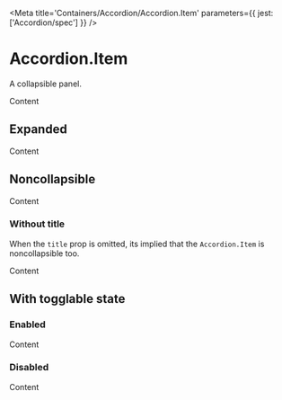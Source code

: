

<Meta title='Containers/Accordion/Accordion.Item' parameters={{ jest: ['Accordion/spec'] }} />

# Accordion.Item

A collapsible panel.

<Preview>
  <Story name='Default'>
    <Accordion>
      <Accordion.Item title='Item'>
        <Paragraph>Content</Paragraph>
      </Accordion.Item>
    </Accordion>
  </Story>
</Preview>

<Props of={Accordion.Item} />

## Expanded

<Preview>
  <Story name='Expanded'>
    <Accordion>
      <Accordion.Item title='Item' defaultExpanded>
        <Paragraph>Content</Paragraph>
      </Accordion.Item>
    </Accordion>
  </Story>
</Preview>

## Noncollapsible

<Preview>
  <Story name='Noncollapsible'>
    <Accordion>
      <Accordion.Item title='Item' noncollapsible>
        <Paragraph>Content</Paragraph>
      </Accordion.Item>
    </Accordion>
  </Story>
</Preview>

### Without title

When the `title` prop is omitted, its implied that
the <LinkTo kind='Containers|Accordion/Accordion.Item' story='Default Story'>`Accordion.Item`</LinkTo>
is <LinkTo kind='Containers|Accordion/Accordion.Item' story='Noncollapsible'>noncollapsible</LinkTo> too.

<Preview>
  <Story name='Without Title'>
    <Accordion>
      <Accordion.Item>
        <Paragraph>Content</Paragraph>
      </Accordion.Item>
    </Accordion>
  </Story>
</Preview>

## With togglable state

### Enabled

<Preview>
  <Story name='Enabled'>
    <Accordion>
      <Accordion.Item title='Item' onToggleEnabled={action('toggleEnabled')}>
        <Paragraph>Content</Paragraph>
      </Accordion.Item>
    </Accordion>
  </Story>
</Preview>

### Disabled

<Preview>
  <Story name='Disabled'>
    <Accordion>
      <Accordion.Item title='Item' disabled onToggleEnabled={action('toggleEnabled')}>
        <Paragraph>Content</Paragraph>
      </Accordion.Item>
    </Accordion>
  </Story>
</Preview>
